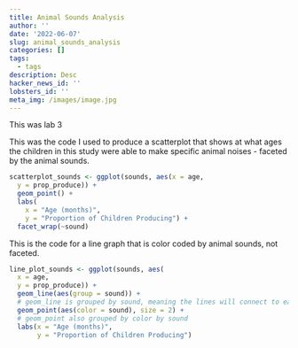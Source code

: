 ```yaml
---
title: Animal Sounds Analysis
author: ''
date: '2022-06-07'
slug: animal_sounds_analysis
categories: []
tags:
  - tags
description: Desc
hacker_news_id: ''
lobsters_id: ''
meta_img: /images/image.jpg
---
```


This was lab 3

This was the code I used to produce a scatterplot that shows at what ages the children in this study were able to make specific animal noises - faceted by the animal sounds.   


```r
scatterplot_sounds <- ggplot(sounds, aes(x = age, 
  y = prop_produce)) + 
  geom_point() +
  labs(
    x = "Age (months)", 
    y = "Proportion of Children Producing") +
  facet_wrap(~sound)
```


This is the code for a line graph that is color coded by animal sounds, not faceted.  

```r
line_plot_sounds <- ggplot(sounds, aes(
  x = age, 
  y = prop_produce)) + 
  geom_line(aes(group = sound)) + 
  # geom_line is grouped by sound, meaning the lines will connect to each sound group point (3 different line plots vs 1 fully connected line plot)
  geom_point(aes(color = sound), size = 2) + 
  # geom_point also grouped by color by sound
  labs(x = "Age (months)", 
       y = "Proportion of Children Producing") 
```

